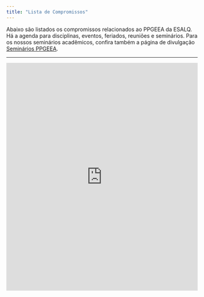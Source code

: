 ```yaml
---
title: "Lista de Compromissos"
---
```


Abaixo são listados os compromissos relacionados ao PPGEEA da ESALQ. Há
a agenda para disciplinas, eventos, feriados, reuniões e
seminários. Para os nossos seminários acadêmicos, confira também a
página de divulgação [Seminários PPGEEA](seminars.html).

---

<iframe
src="https://calendar.google.com/calendar/embed?showTitle=0&amp;height=600&amp;wkst=1&amp;bgcolor=%23FFFFFF&amp;src=4h87s97p41l4d0is8pruf98u8c%40group.calendar.google.com&amp;color=%23875509&amp;src=slim79beprbtu1kthke03d2ofk%40group.calendar.google.com&amp;color=%23182C57&amp;src=pt-br.brazilian%23holiday%40group.v.calendar.google.com&amp;color=%23711616&amp;src=dcusumvort2r4l95n27kcb5o8c%40group.calendar.google.com&amp;color=%232F6309&amp;src=40sjctvmt24gj53p6itkpcee20%40group.calendar.google.com&amp;color=%2342104A&amp;ctz=America%2FSao_Paulo"
style="border-width:0" width="100%" height="600" frameborder="0"
scrolling="no"></iframe>
